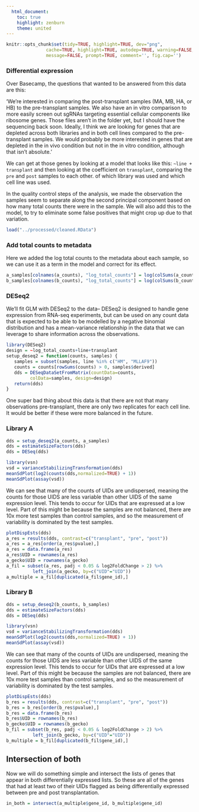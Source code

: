 ```yaml
---
  html_document:
    toc: true
    highlight: zenburn
    theme: united
---
```


```r
knitr::opts_chunk$set(tidy=TRUE, highlight=TRUE, dev="png",
               cache=TRUE, highlight=TRUE, autodep=TRUE, warning=FALSE, error=FALSE,
               message=FALSE, prompt=TRUE, comment='', fig.cap='')
```


### Differential expression

Over Basecamp, the questions that wanted to be answered from this data are
this:

'We're interested in comparing the post-transplant samples (MA, MB, HA, or HB) to the pre-transplant samples. We also have an in vitro comparison to more easily screen out sgRNAs targeting essential cellular components like ribosome genes. Those files aren't in the folder yet, but I should have the sequencing back soon. Ideally, I think we are looking for genes that are depleted across both libraries and in both cell lines compared to the pre-transplant samples. We would probably be more interested in genes that are depleted in the in vivo condition but not in the in vitro condition, although that isn't absolute.'

We can get at those genes by looking at a model that looks like this:
`~line + transplant` and then looking at the coefficient on `transplant`,
comparing the `pre` and `post` samples to each other.
of which library was used and which cell line was used.

In the quality control steps of the analysis, we made the observation the
samples seem to separate along the second principal component based on
how many total counts there were in the sample. We will also add this to
the model, to try to eliminate some false positives that might crop up due
to that variation.

```r
load("../processed/cleaned.RData")
```

### Add total counts to metadata
Here we added the log total counts to the metadata about each sample, so we can
use it as a term in the model and correct for its effect.

```r
a_samples[colnames(a_counts), "log_total_counts"] = log(colSums(a_counts))
b_samples[colnames(b_counts), "log_total_counts"] = log(colSums(b_counts))
```

### DESeq2
We'll fit GLM with DESeq2 to the data-- DESeq2 is designed to handle
gene expression from RNA-seq experiments, but can be used on any count
data that is expected to be able to be modelled by a negative binomial
distribution and has a mean-variance relationship in the data that we can
leverage to share information across the observations.

```r
library(DESeq2)
design = ~log_total_counts+line+transplant
setup_deseq2 = function(counts, samples) {
   samples = subset(samples, line %in% c("HM", "MLLAF9"))
   counts = counts[rowSums(counts) > 0, samples$derived]
   dds = DESeqDataSetFromMatrix(countData=counts,
         colData=samples, design=design)
   return(dds)
}
```

One super bad thing about this data is that there are not that many observations
pre-transplant, there are only two replicates for each cell line. It would be
better if these were more balanced in the future.

### Library A
```r
dds = setup_deseq2(a_counts, a_samples)
dds = estimateSizeFactors(dds)
dds = DESeq(dds)
```

```r
library(vsn)
vsd = varianceStabilizingTransformation(dds)
meanSdPlot(log2(counts(dds,normalized=TRUE) + 1))
meanSdPlot(assay(vsd))
```

We can see that many of the counts of UIDs are undispersed, meaning the counts
for those UIDS are less variable than other UIDS of the same expression level.
This tends to occur for UIDs that are expressed at a low level. Part of
this might be because the samples are not balanced, there are 10x more test
samples than control samples, and so the measurement of variability is dominated
by the test samples.

```r
plotDispEsts(dds)
a_res = results(dds, contrast=c("transplant", "pre", "post"))
a_res = a_res[order(a_res$pvalue),]
a_res = data.frame(a_res)
a_res$UID = rownames(a_res)
a_gecko$UID = rownames(a_gecko)
a_fil = subset(a_res, padj < 0.05 & log2FoldChange > 2) %>%
          left_join(a_gecko, by=c("UID"="UID"))
a_multiple = a_fil[duplicated(a_fil$gene_id),]
```

### Library B
```r
dds = setup_deseq2(b_counts, b_samples)
dds = estimateSizeFactors(dds)
dds = DESeq(dds)
```

```r
library(vsn)
vsd = varianceStabilizingTransformation(dds)
meanSdPlot(log2(counts(dds,normalized=TRUE) + 1))
meanSdPlot(assay(vsd))
```

We can see that many of the counts of UIDs are undispersed, meaning the counts
for those UIDS are less variable than other UIDS of the same expression level.
This tends to occur for UIDs that are expressed at a low level. Part of
this might be because the samples are not balanced, there are 10x more test
samples than control samples, and so the measurement of variability is dominated
by the test samples.

```r
plotDispEsts(dds)
b_res = results(dds, contrast=c("transplant", "pre", "post"))
b_res = b_res[order(b_res$pvalue),]
b_res = data.frame(b_res)
b_res$UID = rownames(b_res)
b_gecko$UID = rownames(b_gecko)
b_fil = subset(b_res, padj < 0.05 & log2FoldChange > 2) %>%
          left_join(b_gecko, by=c("UID"="UID"))
b_multiple = b_fil[duplicated(b_fil$gene_id),]
```

## Intersection of both
Now we will do something simple and intersect the lists of genes that appear
in both differentially expressed lists. So these are all of the genes that
had at least two of their UIDs flagged as being differentially expressed
between pre and post transplantation.
```r
in_both = intersect(a_multiple$gene_id, b_multiple$gene_id)
```
